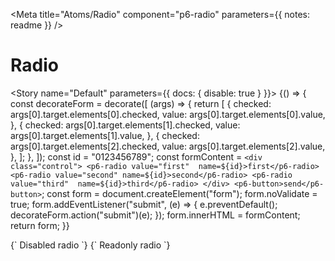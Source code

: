 

<Meta title="Atoms/Radio" component="p6-radio" parameters={{ notes: readme }} />

# Radio

<Story name="Default" parameters={{ docs: { disable: true } }}>
  {() => {
    const decorateForm = decorate([
      (args) => {
        return [
          {
            checked: args[0].target.elements[0].checked,
            value: args[0].target.elements[0].value,
          },
          {
            checked: args[0].target.elements[1].checked,
            value: args[0].target.elements[1].value,
          },
          {
            checked: args[0].target.elements[2].checked,
            value: args[0].target.elements[2].value,
          },
        ];
      },
    ]);
    const id = "0123456789";
    const formContent = `
      <div class="control">
        <p6-radio value="first"  name=${id}>first</p6-radio>
        <p6-radio value="second" name=${id}>second</p6-radio>
        <p6-radio value="third"  name=${id}>third</p6-radio>
      </div>
      <p6-button>send</p6-button>
    `;
    const form = document.createElement("form");
    form.noValidate = true;
    form.addEventListener("submit", (e) => {
      e.preventDefault();
      decorateForm.action("submit")(e);
    });
    form.innerHTML = formContent;
    return form;
  }}
</Story>

<Preview>
  <Story name="Disabled" height="42px">
    {`
      <p6-radio checked="true" disabled="true" name="disabled-example">Disabled radio</p6-radio>
    `}
  </Story>
</Preview>

<Preview>
  <Story name="Readonly" height="42px">
    {`
      <p6-radio checked="true" readonly="true" name="readonly-example">Readonly radio</p6-radio>
    `}
  </Story>
</Preview>
